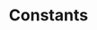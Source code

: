 ---
id: "php_tf_med_014"
questionType: "TRUE_FALSE"
title: "Constants"
statement: "Constants in PHP can be redefined after declaration."
difficulty: "MEDIUM"
category: "PHP"
correctAnswer: false
explanation: "Constants are immutable once defined using define() or const."
---